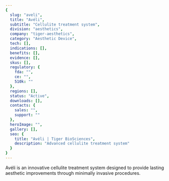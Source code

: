 ```yaml
---
{
  slug: "aveli",
  title: "Avéli",
  subtitle: "Cellulite treatment system",
  division: "aesthetics",
  company: "tiger-aesthetics",
  category: "Aesthetic Device",
  tech: [],
  indications: [],
  benefits: [],
  evidence: [],
  skus: [],
  regulatory: {
    fda: "",
    ce: "",
    510k: ""
  },
  regions: [],
  status: "Active",
  downloads: [],
  contacts: {
    sales: "",
    support: ""
  },
  heroImage: "",
  gallery: [],
  seo: {
    title: "Avéli | Tiger BioSciences",
    description: "Advanced cellulite treatment system"
  }
}
---
```

Avéli is an innovative cellulite treatment system designed to provide lasting aesthetic improvements through minimally invasive procedures.
